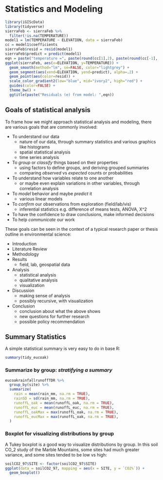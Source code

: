 # Statistics and Modeling

```r
library(iGIScData)
library(tidyverse)
sierraFeb <- sierraFeb %>%
  filter(!is.na(TEMPERATURE))
model1 = lm(TEMPERATURE ~ ELEVATION, data = sierraFeb)
cc = model1$coefficients
sierraFeb$resid = resid(model1)
sierraFeb$predict = predict(model1) 
eqn = paste("temperature =", paste(round(cc[1],2), paste(round(cc[-1], digits=3), sep="*", collapse=" + ", paste("elevation")), sep=" + "), "+ e")
ggplot(sierraFeb, aes(x=ELEVATION, y=TEMPERATURE)) + 
  geom_smooth(method="lm", se=FALSE, color="lightgrey") +
  geom_segment(aes(xend=ELEVATION, yend=predict), alpha=.2) +
  geom_point(aes(color=resid)) +
  scale_color_gradient2(low="blue", mid="ivory2", high="red") +
  guides(color=FALSE) +
  theme_bw() +
  ggtitle(paste("Residuals (e) from model: ",eqn))
```

## Goals of statistical analysis

To frame how we might approach statistical analysis and modeling, there are
various goals that are commonly involved:

- To understand our data
   - nature of our data, through summary statistics and various graphics like histograms
   - spatial statistical analysis
   - time series analysis
- To *group* or *classify* things based on their properties
   - using factors to define groups, and deriving grouped summaries
   - comparing *observed* vs *expected* counts or probabilities
- To understand how variables relate to one another
   - or maybe even explain variations in other variables, through correlation analysis
- To *model* behavior and maybe *predict* it
   - various linear models
- To *confirm* our observations from exploration (field/lab/vis)
   - inferential statistics e.g. difference of means tests, ANOVA, X^2
- To have the confidence to draw conclusions, make informed decisions
- To help *communicate* our work

These goals can be seen in the context of a typical research paper or thesis outline in environmental science:

- Introduction
- Literature Review
- Methodology
- Results
   - field, lab, geospatial data
- Analysis
   - statistical analysis
   - qualitative analysis
   - visualization
- Discussion
   - making sense of analysis
   - possibly recursive, with visualization
- Conclusion
   - conclusion about what the above shows
   - new questions for further research
   - possible policy recommendation

## Summary Statistics

A simple statistical summary is very easy to do in base R:

```r
summary(tidy_eucoak)
```

### Summarize by group:  *stratifying a summary*

```r
eucoakrainfallrunoffTDR %>%
  group_by(site) %>%
  summarize(
    rain = mean(rain_mm, na.rm = TRUE),
    rainSD = sd(rain_mm, na.rm = TRUE),
    runoffL_oak = mean(runoffL_oak, na.rm = TRUE),
    runoffL_euc = mean(runoffL_euc, na.rm = TRUE),
    runoffL_oakMax = max(runoffL_oak, na.rm = TRUE),
    runoffL_eucMax = max(runoffL_oak, na.rm = TRUE),
  )

```

### Boxplot for visualizing distributions by group

A Tukey boxplot is a good way to visualize distributions by group. In this soil CO_2
study of the Marble Mountains, some sites had much greater variance, and some sites
tended to be low vs high:

```r
soilCO2_97$SITE <- factor(soilCO2_97$SITE)
ggplot(data = soilCO2_97, mapping = aes(x = SITE, y = `CO2%`)) +
  geom_boxplot()
```

